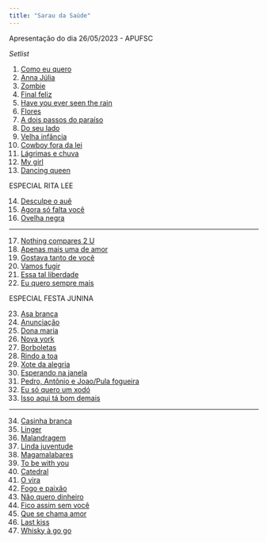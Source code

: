 ```yaml
---
title: "Sarau da Saúde"
---
```


Apresentação do dia 26/05/2023 - APUFSC
 
*Setlist*


1.  [Como eu quero](music/Kid Abelha - Como Eu Quero.pdf)
2.  [Anna Júlia](music/Los Hermanos - Anna Júlia.pdf)
3.	[Zombie](music/zombie.pdf)
4.	[Final feliz](music/Jorge Vercillo - Final Feliz.pdf)
5.	[Have you ever seen the rain](music/Creedence Clearwater Revival - Have You Ever Seen The Rain.pdf)
6.	[Flores](music/flores.pdf)
7.	[A dois passos do paraíso](music/a-dois-passos-do-paraiso.pdf)
8.	[Do seu lado](music/Jota Quest - Do Seu Lado.pdf)
9.	[Velha infância](music/velha-infancia.pdf)
10.	[Cowboy fora da lei](music/Raul Seixas - Cowboy Fora da Lei.pdf)
11.	[Lágrimas e chuva](music/lagrimas-e-chuva.pdf)
12.	[My girl](music/The Temptations - My Girl.pdf)
13.	[Dancing queen](music/ABBA - Dancing Queen.pdf)

ESPECIAL RITA LEE

14.	[Desculpe o auê](music/Rita Lee - Desculpe o auê.pdf)
15.	[Agora só falta você](music/agora-so-falta-voce.pdf)
16.	[Ovelha negra](music/ovelha-negra.pdf)

--------------------------------------

17.	[Nothing compares 2 U](music/Chris Cornell - Nothing Compares 2 U.pdf)
18.	[Apenas mais uma de amor](music/Lulu Santos - Apenas Mais Uma de Amor.pdf)
19.	[Gostava tanto de você](music/gostava-tanto-de-voce.pdf)
20.	[Vamos fugir](music/vamos-fugir.pdf)
21.	[Essa tal liberdade](music/Só Pra Contrariar - Essa Tal Liberdade.pdf)
22.	[Eu quero sempre mais](music/eu-quero-sempre-mais.pdf)

ESPECIAL FESTA JUNINA 

23.	[Asa branca](music/Luiz Gonzaga - Asa Branca.pdf)
24.	[Anunciação](music/Alceu Valença - Anunciação.pdf)
25.	[Dona maria](music/Thiago Brava - Dona Maria (part. Jorge).pdf)
26.	[Nova york](music/Chrystian & Ralf - Nova York.pdf)
27.	[Borboletas](music/Victor e Leo - Borboletas.pdf)
28.	[Rindo a toa](music/)
29.	[Xote da alegria](music/)
30.	[Esperando na janela](music/Gilberto Gil - Esperando Na Janela)
31.	[Pedro, Antônio e Joao/Pula fogueira](music/PedroAntonioJoao.pdf)
32.	[Eu só quero um xodó](music/)
33.	[Isso aqui tá bom demais](music/Dominguinhos - Isso Aqui Tá Bom Demais.pdf)

--------------------------------------

34.	[Casinha branca](music/Roberta Campos - Casinha Branca.pdf)
35.	[Linger](music/)
36.	[Malandragem](music/malandragem.pdf)
37.	[Linda juventude](music/linda-juventude.pdf)
38.	[Magamalabares](music/magamalabares.pdf)
39.	[To be with you](music/to-be-with-you.pdf)
40.	[Catedral](music/Zélia Duncan - Catedral.pdf)
41.	[O vira](music/Secos & Molhados - O Vira.pdf)
42.	[Fogo e paixão](music/Wando - Fogo e Paixão.pdf)
43.	[Não quero dinheiro](music/nao-quero-dinheiro.pdf)
44.	[Fico assim sem você](music/fico-assim-sem-voce.pdf)
45.	[Que se chama amor](music/)
46.	[Last kiss](music/last-kiss.pdf)
47.	[Whisky à go go](music/whisky-a-go-go.pdf)





